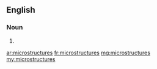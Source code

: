 ==English==

===Noun===
{{head|en}}

# {{plural of|microstructure}}

[[ar:microstructures]]
[[fr:microstructures]]
[[mg:microstructures]]
[[my:microstructures]]